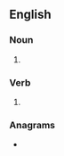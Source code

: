 ==English==

===Noun===
{{head|en|noun form}}

# {{plural of|reraise|lang=en}}

===Verb===
{{head|en|verb form}}

# {{en-third-person singular of|reraise}}

===Anagrams===
* {{anagrams|en|a=aeeirrss|rearises}}